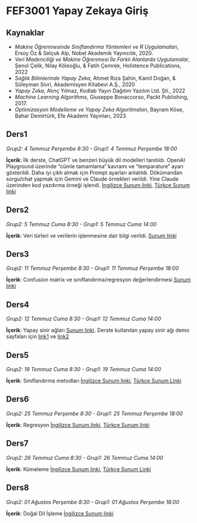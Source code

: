 # FEF3001 Yapay Zekaya Giriş

## Kaynaklar

- *Makine Öğrenmesinde Sınıflandırma Yöntemleri ve R Uygulamaları*, Ersoy Öz & Selçuk Alp, Nobel Akademik Yayıncılık, 2020.
- *Veri Madenciliği ve Makine Öğrenmesi İle Farklı Alanlarda Uygulamalar*, Şenol Çelik, Nilay Köleoğlu, & Fatih Çemrek, Holistence Publications, 2022
- *Sağlık Bilimlerinde Yapay Zeka*, Ahmet Rıza Şahin, Kamil Doğan, & Süleyman Sivri, Akademisyen Kitabevi A.Ş., 2020
- *Yapay Zeka*, Atınç Yılmaz, Kodlab Yayın Dağıtım Yazılım Ltd. Şti., 2022
- *Machine Learning Algorithms*, Giuseppe Bonaccorso, Packt Publishing, 2017.
- *Optimizasyon Modelleme ve Yapay Zeka Algoritmaları*, Bayram Köse, Bahar Demirtürk, Efe Akademi Yayınları, 2023

## Ders1

*Grup2: 4 Temmuz Perşembe 8:30 - Grup1: 4 Temmuz Perşembe 18:00*

**İçerik**: İlk derste, ChatGPT ve benzeri büyük dil modelleri tanıtıldı. OpenAI Playground üzerinde "cümle tamamlama" kavramı ve "temparature" ayarı gösterildi. Daha iyi çıktı almak için Prompt ayarları anlatıldı. Dökümandan sorgu/chat yapmak için Gemini ve Claude örnekleri verildi. Yine Claude üzerinden kod yazdırma örneği işlendi. [İngilizce Sunum linki](ders1.ipynb), [Türkçe Sunum linki](ders1-TR.qmd) 

<!--  Uygulamada kullanılacak dosyalar: [mtcars (Excel)](files/mtcars.xlsx) -->

## Ders2

*Grup2: 5 Temmuz Cuma 8:30 - Grup1: 5 Temmuz Cuma 14:00*

**İçerik**: Veri türleri ve verilerin işlenmesine dair bilgi verildi.  [Sunum linki](ders2.qmd)

## Ders3

*Grup2: 11 Temmuz Perşembe 8:30 - Grup1: 11 Temmuz Perşembe 18:00*

**İçerik**: Confusion matrix ve sınıflandırma/regresyon değerlendirmesi [Sunum linki](ders3.qmd)

## Ders4

*Grup2: 12 Temmuz Cuma 8:30 - Grup1: 12 Temmuz Cuma 14:00*

**İçerik**: Yapay sinir ağları [Sunum linki](files/neural_network.pdf). Derste kullanılan yapay sinir ağı demo sayfaları için [link1](https://ml-playground.com/) ve [link2](https://akarzazi.github.io/neural-network-playground/)

## Ders5

*Grup2: 19 Temmuz Cuma 8:30 - Grup1: 19 Temmuz Cuma 14:00*

**İçerik**: Sınıflandırma metodları [İngilizce Sunum linki](ders5.qmd), [Türkçe Sunum Linki](ders5-TR.qmd)


## Ders6

*Grup2: 25 Temmuz Perşembe 8:30 - Grup1: 25 Temmuz Perşembe 18:00*

**İçerik**: Regresyon [İngilizce Sunum linki](ders6.qmd), [Türkçe Sunum linki](ders6-TR.qmd)

## Ders7

*Grup2: 26 Temmuz Cuma 8:30 - Grup1: 26 Temmuz Cuma 14:00*

**İçerik**: Kümeleme [İngilizce Sunum linki](ders7.qmd), [Türkçe Sunum Linki](ders7-TR.qmd)

## Ders8

*Grup2: 01 Ağustos Perşembe 8:30 - Grup1: 01 Ağustos Perşembe 18:00*

**İçerik**: Doğal Dil İşleme [İngilizce Sunum linki](ders8.qmd)
